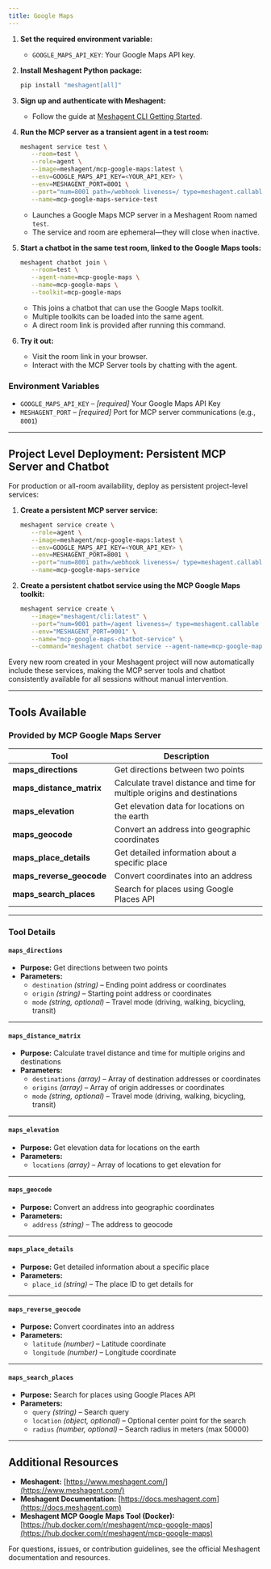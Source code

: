 ```yaml
---
title: Google Maps
---
```



1. **Set the required environment variable:**
   - `GOOGLE_MAPS_API_KEY`: Your Google Maps API key.

2. **Install Meshagent Python package:**
   ```bash
   pip install "meshagent[all]"
   ```

3. **Sign up and authenticate with Meshagent:**
   - Follow the guide at [Meshagent CLI Getting Started](https://docs.meshagent.com/cli/getting_started).

4. **Run the MCP server as a transient agent in a test room:**
   ```bash
   meshagent service test \
      --room=test \
      --role=agent \
      --image=meshagent/mcp-google-maps:latest \
      --env=GOOGLE_MAPS_API_KEY=<YOUR_API_KEY> \
      --env=MESHAGENT_PORT=8001 \
      --port="num=8001 path=/webhook liveness=/ type=meshagent.callable" \
      --name=mcp-google-maps-service-test
   ```
   - Launches a Google Maps MCP server in a Meshagent Room named `test`.
   - The service and room are ephemeral—they will close when inactive.

5. **Start a chatbot in the same test room, linked to the Google Maps tools:**
   ```bash
   meshagent chatbot join \
      --room=test \
      --agent-name=mcp-google-maps \
      --name=mcp-google-maps \
      --toolkit=mcp-google-maps
   ```
   - This joins a chatbot that can use the Google Maps toolkit.
   - Multiple toolkits can be loaded into the same agent.
   - A direct room link is provided after running this command.

6. **Try it out:**
   - Visit the room link in your browser.
   - Interact with the MCP Server tools by chatting with the agent.

### Environment Variables

- `GOOGLE_MAPS_API_KEY` – *[required]* Your Google Maps API Key
- `MESHAGENT_PORT` – *[required]* Port for MCP server communications (e.g., `8001`)

---

## Project Level Deployment: Persistent MCP Server and Chatbot

For production or all-room availability, deploy as persistent project-level services:

1. **Create a persistent MCP server service:**
   ```bash
   meshagent service create \
      --role=agent \
      --image=meshagent/mcp-google-maps:latest \
      --env=GOOGLE_MAPS_API_KEY=<YOUR_API_KEY> \
      --env=MESHAGENT_PORT=8001 \
      --port="num=8001 path=/webhook liveness=/ type=meshagent.callable" \
      --name=mcp-google-maps-service
   ```

2. **Create a persistent chatbot service using the MCP Google Maps toolkit:**
   ```bash
   meshagent service create \
      --image="meshagent/cli:latest" \
      --port="num=9001 path=/agent liveness=/ type=meshagent.callable participant_name=mcp-google-maps-chatbot" \
      --env="MESHAGENT_PORT=9001" \
      --name="mcp-google-maps-chatbot-service" \
      --command="meshagent chatbot service --agent-name=mcp-google-maps-chatbot --toolkit=mcp-google-maps"
   ```

Every new room created in your Meshagent project will now automatically include these services, making the MCP server tools and chatbot consistently available for all sessions without manual intervention.

---

## Tools Available

### Provided by MCP Google Maps Server

| Tool                        | Description                                                 |
|-----------------------------|-------------------------------------------------------------|
| **maps_directions**         | Get directions between two points                           |
| **maps_distance_matrix**    | Calculate travel distance and time for multiple origins and destinations |
| **maps_elevation**          | Get elevation data for locations on the earth               |
| **maps_geocode**            | Convert an address into geographic coordinates              |
| **maps_place_details**      | Get detailed information about a specific place             |
| **maps_reverse_geocode**    | Convert coordinates into an address                         |
| **maps_search_places**      | Search for places using Google Places API                   |

---

### Tool Details

#### `maps_directions`
- **Purpose:** Get directions between two points
- **Parameters:**
  - `destination` *(string)* – Ending point address or coordinates
  - `origin` *(string)* – Starting point address or coordinates
  - `mode` *(string, optional)* – Travel mode (driving, walking, bicycling, transit)

---

#### `maps_distance_matrix`
- **Purpose:** Calculate travel distance and time for multiple origins and destinations
- **Parameters:**
  - `destinations` *(array)* – Array of destination addresses or coordinates
  - `origins` *(array)* – Array of origin addresses or coordinates
  - `mode` *(string, optional)* – Travel mode (driving, walking, bicycling, transit)

---

#### `maps_elevation`
- **Purpose:** Get elevation data for locations on the earth
- **Parameters:**
  - `locations` *(array)* – Array of locations to get elevation for

---

#### `maps_geocode`
- **Purpose:** Convert an address into geographic coordinates
- **Parameters:**
  - `address` *(string)* – The address to geocode

---

#### `maps_place_details`
- **Purpose:** Get detailed information about a specific place
- **Parameters:**
  - `place_id` *(string)* – The place ID to get details for

---

#### `maps_reverse_geocode`
- **Purpose:** Convert coordinates into an address
- **Parameters:**
  - `latitude` *(number)* – Latitude coordinate
  - `longitude` *(number)* – Longitude coordinate

---

#### `maps_search_places`
- **Purpose:** Search for places using Google Places API
- **Parameters:**
  - `query` *(string)* – Search query
  - `location` *(object, optional)* – Optional center point for the search
  - `radius` *(number, optional)* – Search radius in meters (max 50000)

---

## Additional Resources

- **Meshagent:** [https://www.meshagent.com/](https://www.meshagent.com/)
- **Meshagent Documentation:** [https://docs.meshagent.com](https://docs.meshagent.com)
- **Meshagent MCP Google Maps Tool (Docker):** [https://hub.docker.com/r/meshagent/mcp-google-maps](https://hub.docker.com/r/meshagent/mcp-google-maps)

For questions, issues, or contribution guidelines, see the official Meshagent documentation and resources.